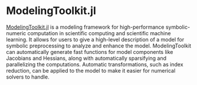 # ModelingToolkit.jl

[ModelingToolkit.jl](https://github.com/SciML/ModelingToolkit.jl) is a modeling framework for high-performance symbolic-numeric computation in scientific computing and scientific machine learning. It allows for users to give a high-level description of a model for symbolic preprocessing to analyze and enhance the model. ModelingToolkit can automatically generate fast functions for model components like Jacobians and Hessians, along with automatically sparsifying and parallelizing the computations. Automatic transformations, such as index reduction, can be applied to the model to make it easier for numerical solvers to handle.